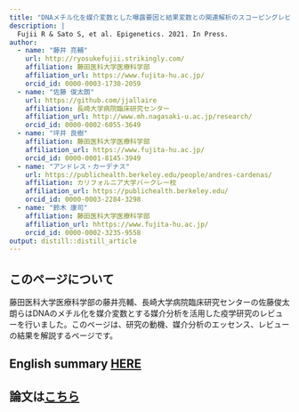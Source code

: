 ```yaml
---
title: "DNAメチル化を媒介変数とした曝露要因と結果変数との関連解析のスコーピングレビュー"
description: | 
  Fujii R & Sato S, et al. Epigenetics. 2021. In Press.
author:
  - name: "藤井 亮輔"
    url: http://ryosukefujii.strikingly.com/
    affiliation: 藤田医科大学医療科学部
    affiliation_url: https://www.fujita-hu.ac.jp/
    orcid_id: 0000-0003-1730-2059
  - name: "佐藤 俊太朗"
    url: https://github.com/jjallaire
    affiliation: 長崎大学病院臨床研究センター
    affiliation_url: http://www.mh.nagasaki-u.ac.jp/research/
    orcid_id: 0000-0002-6055-3649
  - name: "坪井 良樹"
    affiliation: 藤田医科大学医療科学部
    affiliation_url: https://www.fujita-hu.ac.jp/
    orcid_id: 0000-0001-8145-3949
  - name: "アンドレス・カーデナス"
    url: https://publichealth.berkeley.edu/people/andres-cardenas/
    affiliation: カリフォルニア大学バークレー校
    affiliation_url: https://publichealth.berkeley.edu/
    orcid_id: 0000-0003-2284-3298
  - name: "鈴木 康司"
    affiliation: 藤田医科大学医療科学部
    affiliation_url: hhttps://www.fujita-hu.ac.jp/
    orcid_id: 0000-0002-3235-9558
output: distill::distill_article
---
```


## このページについて
藤田医科大学医療科学部の藤井亮輔、長崎大学病院臨床研究センターの佐藤俊太朗らはDNAのメチル化を媒介変数とする媒介分析を活用した疫学研究のレビューを行いました。このページは、研究の動機、媒介分析のエッセンス、レビューの結果を解説するページです。

## English summary [**HERE**](https://shuntaros.github.io/mediation-analysis-DNA-methylation/English.html)

## 論文は[**こちら**](https://doi.org/10.1080/15592294.2021.1959736)